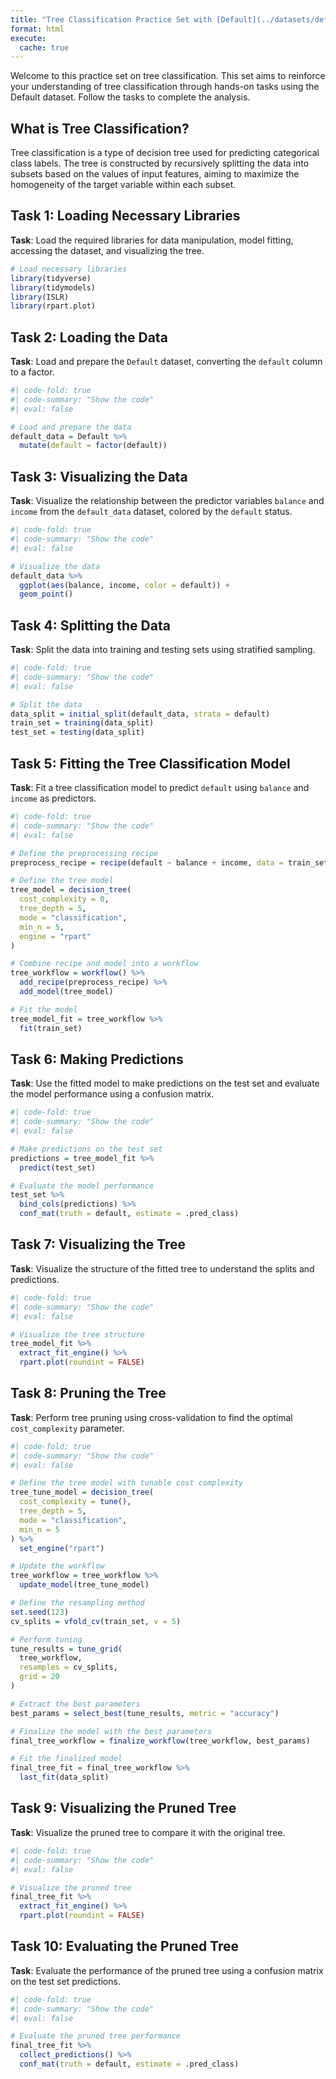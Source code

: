 ```yaml
---
title: "Tree Classification Practice Set with [Default](../datasets/default.qmd) data"
format: html
execute: 
  cache: true
---
```


Welcome to this practice set on tree classification. This set aims to reinforce your understanding of tree classification through hands-on tasks using the Default dataset. Follow the tasks to complete the analysis.

## What is Tree Classification?

Tree classification is a type of decision tree used for predicting categorical class labels. The tree is constructed by recursively splitting the data into subsets based on the values of input features, aiming to maximize the homogeneity of the target variable within each subset.

## Task 1: Loading Necessary Libraries

**Task**: Load the required libraries for data manipulation, model fitting, accessing the dataset, and visualizing the tree.

```r
# Load necessary libraries
library(tidyverse)
library(tidymodels)
library(ISLR)
library(rpart.plot)
```

## Task 2: Loading the Data

**Task**: Load and prepare the `Default` dataset, converting the `default` column to a factor.

```r
#| code-fold: true
#| code-summary: "Show the code"
#| eval: false

# Load and prepare the data
default_data = Default %>% 
  mutate(default = factor(default))
```

## Task 3: Visualizing the Data

**Task**: Visualize the relationship between the predictor variables `balance` and `income` from the `default_data` dataset, colored by the `default` status.

```r
#| code-fold: true
#| code-summary: "Show the code"
#| eval: false

# Visualize the data
default_data %>% 
  ggplot(aes(balance, income, color = default)) + 
  geom_point()
```

## Task 4: Splitting the Data

**Task**: Split the data into training and testing sets using stratified sampling.

```r
#| code-fold: true
#| code-summary: "Show the code"
#| eval: false

# Split the data
data_split = initial_split(default_data, strata = default)
train_set = training(data_split)
test_set = testing(data_split)
```

## Task 5: Fitting the Tree Classification Model

**Task**: Fit a tree classification model to predict `default` using `balance` and `income` as predictors.

```r
#| code-fold: true
#| code-summary: "Show the code"
#| eval: false

# Define the preprocessing recipe
preprocess_recipe = recipe(default ~ balance + income, data = train_set)

# Define the tree model
tree_model = decision_tree(
  cost_complexity = 0,
  tree_depth = 5,
  mode = "classification",
  min_n = 5,
  engine = "rpart"
)

# Combine recipe and model into a workflow
tree_workflow = workflow() %>% 
  add_recipe(preprocess_recipe) %>% 
  add_model(tree_model)

# Fit the model
tree_model_fit = tree_workflow %>% 
  fit(train_set)
```

## Task 6: Making Predictions

**Task**: Use the fitted model to make predictions on the test set and evaluate the model performance using a confusion matrix.

```r
#| code-fold: true
#| code-summary: "Show the code"
#| eval: false

# Make predictions on the test set
predictions = tree_model_fit %>% 
  predict(test_set)

# Evaluate the model performance
test_set %>% 
  bind_cols(predictions) %>% 
  conf_mat(truth = default, estimate = .pred_class)
```

## Task 7: Visualizing the Tree

**Task**: Visualize the structure of the fitted tree to understand the splits and predictions.

```r
#| code-fold: true
#| code-summary: "Show the code"
#| eval: false

# Visualize the tree structure
tree_model_fit %>% 
  extract_fit_engine() %>% 
  rpart.plot(roundint = FALSE)
```

## Task 8: Pruning the Tree

**Task**: Perform tree pruning using cross-validation to find the optimal `cost_complexity` parameter.

```r
#| code-fold: true
#| code-summary: "Show the code"
#| eval: false

# Define the tree model with tunable cost complexity
tree_tune_model = decision_tree(
  cost_complexity = tune(),
  tree_depth = 5,
  mode = "classification",
  min_n = 5
) %>% 
  set_engine("rpart")

# Update the workflow
tree_workflow = tree_workflow %>% 
  update_model(tree_tune_model)

# Define the resampling method
set.seed(123)
cv_splits = vfold_cv(train_set, v = 5)

# Perform tuning
tune_results = tune_grid(
  tree_workflow,
  resamples = cv_splits,
  grid = 20
)

# Extract the best parameters
best_params = select_best(tune_results, metric = "accuracy")

# Finalize the model with the best parameters
final_tree_workflow = finalize_workflow(tree_workflow, best_params)

# Fit the finalized model
final_tree_fit = final_tree_workflow %>%
  last_fit(data_split)
```

## Task 9: Visualizing the Pruned Tree

**Task**: Visualize the pruned tree to compare it with the original tree.

```r
#| code-fold: true
#| code-summary: "Show the code"
#| eval: false

# Visualize the pruned tree
final_tree_fit %>% 
  extract_fit_engine() %>% 
  rpart.plot(roundint = FALSE)
```

## Task 10: Evaluating the Pruned Tree

**Task**: Evaluate the performance of the pruned tree using a confusion matrix on the test set predictions.

```r
#| code-fold: true
#| code-summary: "Show the code"
#| eval: false

# Evaluate the pruned tree performance
final_tree_fit %>% 
  collect_predictions() %>% 
  conf_mat(truth = default, estimate = .pred_class)
```
